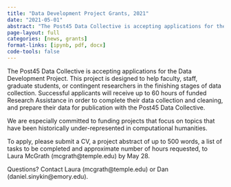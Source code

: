 ```yaml
---
title: "Data Development Project Grants, 2021"
date: "2021-05-01"
abstract: "The Post45 Data Collective is accepting applications for the Data Development Project."
page-layout: full
categories: [news, grants]
format-links: [ipynb, pdf, docx]
code-tools: false
---
```


The Post45 Data Collective is accepting applications for the Data Development Project. This project is designed to help faculty, staff, graduate students, or contingent researchers in the finishing stages of data collection. Successful applicants will receive up to 60 hours of funded Research Assistance in order to complete their data collection and cleaning, and prepare their data for publication with the Post45 Data Collective.

We are especially committed to funding projects that focus on topics that have been historically under-represented in computational humanities.

To apply, please submit a CV, a project abstract of up to 500 words, a list of tasks to be completed and approximate number of hours requested, to Laura McGrath (mcgrath@temple.edu) by May 28.

Questions? Contact Laura (mcgrath@temple.edu) or Dan (daniel.sinykin@emory.edu).